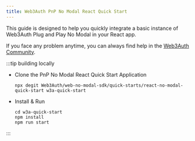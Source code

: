 ```yaml
---
title: Web3Auth PnP No Modal React Quick Start
---
```


This guide is designed to help you quickly integrate a basic instance of Web3Auth Plug and Play No Modal in your React app.

If you face any problem anytime, you can always find help in the [Web3Auth Community](https://web3auth.io/community/c/help-pnp/pnp-no-modal/15).

:::tip building locally

- Clone the PnP No Modal React Quick Start Application

  ```shell npm2yarn
  npx degit Web3Auth/web-no-modal-sdk/quick-starts/react-no-modal-quick-start w3a-quick-start
  ```

- Install & Run

  ```shell npm2yarn
  cd w3a-quick-start
  npm install
  npm run start
  ```

:::
